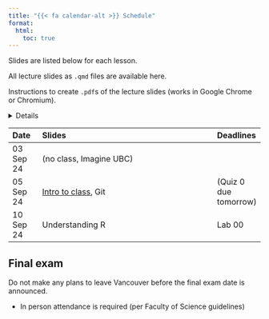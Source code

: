 ```yaml
---
title: "{{< fa calendar-alt >}} Schedule"
format:
  html:
    toc: true
---
```


Slides are listed below for each lesson.

::: {.callout-note appearance="minimal"}
All lecture slides as `.qmd` files are available here.
:::

::: {.callout-note appearance="minimal"}
Instructions to create `.pdf`s of the lecture slides (works in Google Chrome or Chromium). 

<details>
1.  Open some Slides in the browser.
1.  Toggle into Print View by pressing the <kbd>E</kbd> key. (It may not appear that anything has happened)
1.  Open the Print dialog: <kbd>CTRL</kbd> / <kbd>CMD</kbd> + <kbd>P</kbd>.
1.  Change the **Destination** setting to **Save as PDF**.
1.  Change the **Layout** to **Landscape**.
1.  Change the **Margins** to **None**.
1.  Enable the **Background graphics** option.
1.  Click **Save** 🎉

</details>
:::


| Date      | Slides                                                            | Deadlines |
|:----------|:------------------------------------------------------------------|:----------|
| 03 Sep 24  | (no class, Imagine UBC)                                          |           |
| 05 Sep 24  | [Intro to class](slides/00-intro-to-class.qmd), Git |  (Quiz 0 due tomorrow)         |
| 10 Sep 24 | Understanding R                 | Lab 00        |

## Final exam

::: {.callout-important}
Do not make any plans to leave Vancouver before the final exam date is announced.
:::

* In person attendance is required (per Faculty of Science guidelines)


<!--
### Schedule of Office Hours before the Final

* December 11, 5-6pm on Zoom (use the link on Canvas, TA)
* December 12, 3-4:30 in ESB 4192 (Daniel)
* December 13, 10-11 in ESB 4192 (TA)
* December 14, 10-11 in ESB 3174 (Daniel)
* December 15, 2-3 on Zoom (use the link on Canvas, TA)
-->


<!--

### Procedures (shown in Canvas Announcement)

I know many of you are concerned about rapidly escalating case numbers, and I share your concerns. According to Dr. Henry's press briefing today, there has (until now) been very little spread in lecture halls, in stark contrast to what happens in parties or social gatherings. Here is the current plan (subject to change if the University makes changes). The room is very large (holds 260 people), so there should be plenty of space to spread out.


1. The Exam remains in-person as scheduled. This is UBC policy until it changes. I was told explicitly that ONLY the Dean can decide to move it online. See also the most recent message from Pres. OnoLinks to an external site.. 
1. If you are feeling ill, please contact your Faculty Advising office for an SD. I was told that this will likely be granted. Please do not come to the exam.
1. Please wear a high quality mask if you can (rather than a non-medical mask). Please keep it on at all times (fitting tightly over your nose and mouth) and refrain from drinking. No eating is allowed.
1. Please arrive early. We will let you in as you arrive to try to minimize close-quarters gathering.
1. The Canvas Exam will not open until 8:45. This should allow us a bit of extra time to seat you and go over instructions.
1. We will check your UBC ID as you arrive. You will not be allowed to take the exam without it. See UBC Policy hereLinks to an external site..
1. You may bring 2 sheets of paper, with handwritten notes. Front and back. We will glance at these at the same time we check your ID. We will not collect them.
1. We will NOT use Lockdown browser, but any student caught looking at any window or program other than Canvas will be warned, and their mark may be lowered, potentially to 0. 
1. I would like students to remain seated until 10am. At 10, we will allow any students who are done to leave all at once. After that, we will ask students to remain until the Exam ends at 10:45. This is to minimize possibly contagious students from climbing over others. We will conduct both these exoduses in an organized fashion, row by row.
1. For the same reason, we will limit bathroom breaks to emergencies only. If truly necessary, we can let you go at 10am with the first exodus. Please plan accordingly.
1. We will not be mingling to answer clarifying questions. We will handle any "inaccurate questions" afterward as needed. This is for everyone's safety.
1. All told, you will have 1 hour 55 minutes for the exam (begin at 8:45, end at 10:45, 5 minute break at 10 for early departures).
1. There have been reports of students pulling fire alarms during exams in the last week. If this or something else disrupts the exam, there are official policies that apply. They sound "not fun", so hopefully this can be avoided.

### Office Hours

See Canvas/Zoom for links.

-->
